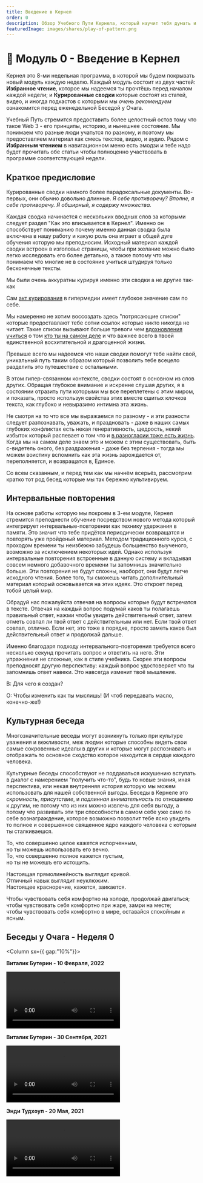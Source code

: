 ```yaml
---
title: Введение в Кернел
order: 0
description: Обзор Учебного Пути Кернела, который научит тебя думать и строить лучшую сеть.
featuredImage: images/shares/play-of-pattern.png
---
```


# 🌠 Модуль 0 - Введение в Кернел

Кернел это 8-ми недельная программа, в которой мы будем покрывать новый модуль каждую неделю.
Каждый модуль состоит из двух частей: **Избранное чтение**, которое мы надеемся ты прочтёшь перед началом каждой недели; и **Курированные сводки** которые состоят из статей, видео, и иногда подкастов с которыми мы _очень рекомендуем_ ознакомится перед еженедельной Беседой у Очага.

Учебный Путь стремится предоставить более целостный остов тому что такое Web 3 - его принципы, историю, и нынешнее состояние. Мы понимаем что разные люди учатьтся по разному, и поэтому мы предоставляем материал как смесь текстов, видео, и аудио. Рядом с **Избранным чтением** в навигационном меню есть эмодзи и тебе надо будет прочитать обе статьи чтобы полноценно участвовать в программе соответствующей недели.

## Краткое предисловие

Курированные сводки намного более парадоксальные документы. Во-первых, они обычно довольно длинные.
_Я себе противоречу? Вполне, я себе противоречу. Я обширный, я содержу множества._

Каждая сводка начинается с нескольких вводных слов за которыми следует раздел "Как это вписывается в Кернел". Именно он способствует пониманию почему именно данная сводка была включена в нашу работу и какую роль она играет в общей дуге обучения которую мы преподносим. Исходный материал каждой сводки встроен в изголовье страницы, чтобы при желание можно было легко исследовать его более детально, а также потому что мы понимаем что многие не в состояние учиться штудируя только бесконечные тексты. 

Мы были очень аккуратны курируя именно эти сводки а не другие так-как

<Process>

Сам [акт курирования](/learn/module-3/remember/#selecting-the-trail) в гипермедии имеет глубокое значение сам по себе.

Мы намеренно не хотим воссоздать здесь "потрясающие списки" которые предоставлают тебе сотни ссылок которые никто никогда не читает. Такие списки вызывают больше тревоги чем [вдохновления учиться](/learn/module-6/learn) о том [кто ты на самом деле](/learn/module-4/self-enquiry) и что важнее всего в твоей единственной восхитительной и драгоценной жизни.

</Process>

Превыше всего мы надеемся что наши сводки помогут тебе найти свой, уникальный путь таким образом который позволить тебе всецело разделить это путешествие с остальными. 

В этом гипер-связанном контексте, сводки состоят в основном из слов других. Обращая глубокое внимание и искренне слушая других, я в состоянии отразить пути которыми мы все переплетены с этим миром, и показать, просто используя свойства этих вместе сшитых клочков текста, как глубоко и невыразимо интимна эта жизнь.

Не смотря на то что все мы выражаемся по разному - и эти разности следует разпознавать, уважать, и праздновать - даже в наших самых глубоких конфликтах есть некая генеративность, щедрость, некий избыток который распевает о том что и [в разногласии тоже есть жизнь](https://www.un-intelligible.org/projects/knowledg/22metdis.php). Когда мы на самом деле знаем это и можем с этим существовать, быть с-видетель оного, без раздражения - даже без терпения - тогда мы можем воистину вспомнить как эта жизнь зарождается от, переполняется, и возвращатся в, Единое.

Со всем сказанным, и перед тем как мы начнём всерьёз, рассмотрим кратко тот род бесед которые мы так бережно культивируем.

## Интервальные повторения

На основе работы которую мы покроем в 3-ем модуле, Кернел стремится преподнести обучение посредством нового метода который интегрирует интервальные-повторении как технику удержания в памяти. Это значит что тебе придётся периодически возвращатся и повторять уже пройденый материал. Методом традиционного курса, с проходом времени ты неизбежно забудешь большенство выученого, возможно за исключением некоторых идей. Однако используя интервальные повторения встроенные в данную систему и вкладывая совсем немного добавочного времени ты запомнишь значительно больше. Эти повторения не будут сложны, наоборот, они будут легче исходного чтения. Более того, ты сможешь читать дополнительный материал который основывается на этих идеях. Это откроет перед тобой целый мир.

Обрадуй нас пожалуйста отвечая на вопросы которые будут встречатся в тексте. Отвечая на каждый вопрос подумай каков ты полагаешь правильный ответ, нажми чтобы увидеть действительный ответ, затем отметь совпал ли твой ответ с действительным или нет. Если твой ответ совпал, отлично. Если нет, это тоже в порядке, просто заметь каков был действительный ответ и продолжай дальше.

Именно благодаря подходу интервального-повторения требуется всего несколько секунд прочитать вопрос и ответить на него. Эти упражнения не сложные, как в стиле учебника. Скорее эти вопросы преподносят другую перспективу: каждый вопрос удостоверяет что ты запомнишь ответ навеки. Это навсегда изменит твоё мышление.

<Flash>

<Card>

В: Для чего я создан?

О: Чтобы изменить как ты мыслишь! (И чтоб передавать масло, конечно-же!)

</Card>

</Flash>

## Культурная беседа

Многозначительные веседы могут возникнуть только при культуре уважения и вежливости, меж людми которые способны видеть свои самые сокровенные идеалы в других и которые могут распознавать и отображать то основное сходство которое находится в сердце каждого человека.

Культурные беседы способствуют не поддаваться искушению вступать в диалог с намерением "получить что-то", будь то новые знания, иная перспектива, или некая внутренняя история которую мы можем использовать для нашей собственной выгоды. Беседы в Кернеле это _скромность_, _присутствие_, и _подлинная внимательность_ по отношению к другим, не потому что из них можно извлечь для себя выгоду, а потому что развивать эти три способности в самом себе уже само по себе вознаграждение, которое возможно позволит тебе ясно увидеть то полное и совершенное священное ядро каждого человека с которым ты сталкиваешся.

То, что совершенно целое кажется испорченным,  
но ты можешь использовать его вечно.  
То, что совершенно полное кажется пустым,  
но ты не можешъ его истощить.  
  
Настоящая прямолинейность выглядит кривой.  
Отличный навык выглядит неуклюжим.  
Настоящее красноречие, кажется, заикается.  
  
Чтобы чувствовать себя комфортно на холоде, продолжай двигаться;  
чтобы чувствовать себя комфортно при жаре, замри на месте;  
чтобы чувствовать себя комфортно в мире, оставайся спокойным и ясным.  


## Беседы у Очага - Неделя 0

<Column sx={{ gap:"10%"}}>

<Box>

**Виталик Бутерин - 10 Февраля, 2022**

<Video src="https://www.youtube-nocookie.com/embed/Sgu3WFusS98?start=232" />

</Box>

<Box>

**Виталик Бутерин - 30 Сентября, 2021**

<Video src="https://www.youtube-nocookie.com/embed/zUnoKcDCnx4?start=406" />

</Box>

<Box>

**Энди Тудхоуп - 20 Мая, 2021**

<Video src="https://www.youtube-nocookie.com/embed/6uVcpfVvB3c?start=325" />

</Box>

</Column>
